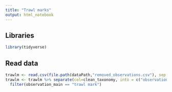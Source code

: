 ```yaml
---
title: "Trawl marks"
output: html_notebook
---
```

## Libraries
```r
library(tidyverse)
```

## Read data
```r
trawlm <- read.csv(file.path(dataPath,"removed_observations.csv"), sep ="|")
trawlm <- trawlm %>% separate(col=clean_taxonomy, into = c("observation_main", "observation_modifier"), sep =";") %>%
  filter(observation_main == "trawl mark")
```